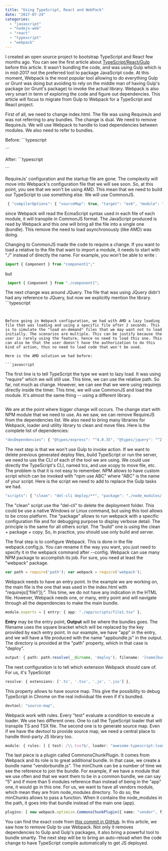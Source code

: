```yaml
---
title: "Using TypeScript, React and WebPack"
date: "2017-07-24"
categories: 
  - "javascript"
  - "nodejs-web"
  - "react"
  - "typescript"
  - "webpack"
---
```


I created an open source project to bootstrap TypeScript and React few months ago. You can see the first article about [TypeScript/React/Gulp](http://patrickdesjardins.com/blog/how-to-setup-typescript-and-react) before this article. It wasn't bundling the code, and was using Gulp which is in mid-2017 not the preferred tool to package JavaScript code. At this moment, Webpack is the most popular tool allowing to do everything Gulp or Grunt was doing but avoiding to rely on the middle man of having Gulp's package (or Grunt's package) to invoke the actual library. Webpack is also very smart in term of exploring the code and figure out dependencies. This article will focus to migrate from Gulp to Webpack for a TypeScript and React project.

First of all, we need to change index.html. The file was using RequireJs and was not referring to any bundles. The change is dual. We need to remove RequireJs. We will use Webpack to handle to load dependencies between modules. We also need to refer to bundles.

Before: ```typescript
<html> <head> <title>TS + React Boilerplate v1.01</title> </head>

<body> <div id="main"></div> </body> <script src="vendors/requirejs/require.js"></script> <script src="vendors/jquery/jquery.js"></script> <script> requirejs.config({ //Every script without folder specified before name will be looked in output folder baseUrl: 'output/', paths: { //Every script paths that start with "vendors/" will get loaded from the folder in string vendors: 'vendors', jquery: '../vendors/jquery/jquery', react: "../vendors/react/dist/react", "react-dom": "../vendors/react-dom/dist/react-dom" } }); //Startup file requirejs(['file1']); </script>

</html> 
``` 


After: ```typescript
<html> <head> <title>TS + React Boilerplate v1.01</title> </head> <body> <div id="main"></div> </body> <script src="vendorbundle.js"></script> <script src="appbundle.js"></script> </html> 
``` 


RequireJs' configuration and the startup file are gone. The complexity will move into Webpack's configuration file that we will see soon. So, at this point, you see that we won't be using AMD. This mean that we need to build our TypeScript to use something else. We will use CommonJS.

```javascript
 { "compilerOptions": { "sourceMap": true, "target": "es6", "module": "commonjs", "outDir": "./deploy/output", "jsx": "react", "noImplicitAny": true }, "exclude": [ "node_modules", "**/*.spec.ts" ] } 
``` 


since Webpack will read the EcmaScript syntax used in each file of each module, it will transpile in CommonJS format. The JavaScript produced is read by Webpack and this one will bring all the file into a single one (bundle). This remove the need to load asynchronously (like AMD) was doing.

Changing to CommonJS made the code to require a change. If you want to load a relative to the file that want to import a module, it needs to start with "./" instead of directly the name. For example, you won't be able to write : 
```javascript
import { Component } from "component1";"
``` 
 but

```javascript
 import { Component } from "./component1";
``` 


The next change was around JQuery. The file that was using JQuery didn't had any reference to JQuery, but now we explicitly mention the library. ```typescript
``` 


Before going in Webpack configuration, we had with AMD a lazy loading file that was loading and using a specific file after 2 seconds. This is to simulate the "load on-demand" files that we may want not to load initially. The scenarios are multiple. This can be justify because the user is rarely using the feature, hence no need to load this one. This can also be that the user doesn't have the authorization to do this kind of action, thus no need to load code that won't be used.

Here is the AMD solution we had before: 

```javascript
``` 
 The first line is to tell TypeScript the type we want to lazy load. It was using "require" which we will still use. This time, we can use the relative path. So far, not much as change. However, we can see that we were using requirejs directly inside the timer. This time, we will use CommonJS and load the module. It's almost the same thing -- using a different library.

```javascript
``` 


We are at the point where bigger change will occurs. The change start with NPM module that we need to use. As we saw, we can remove RequireJS from the dependencies list. We also need to bring many libraries for Webpack, loader and utility library to clean and move files. Here is the complete list of dependencies:

```typescript
"devDependencies": { "@types/express": "^4.0.35", "@types/jquery": "^2.0.46", "@types/react": "^15.0.26", "@types/react-dom": "^15.5.0", "@types/systemjs": "^0.20.2", "awesome-typescript-loader": "^3.1.3", "copyfiles": "^1.2.0", "del-cli": "^1.0.0", "express": "^4.15.3", "file-loader": "^0.11.2", "html-webpack-plugin": "^2.28.0", "source-map-loader": "^0.2.1", "typescript": "^2.3.4", "webpack": "^2.6.1", "tslint": "^5.4.2" }, "dependencies": { "jquery": "^3.2.1", "react": "^15.5.4", "react-dom": "^15.5.4" } 
``` 


The next step is that we won't use Gulp to invoke action. If we want to delete previous generated deploy files, build TypeScript or run the server, we need to use the CLI of each of the tool we are using. We could use directly the TypeScript's CLI, named tcs, and use xcopy to move file, etc. The problem is that it is not easy to remember. NPM allows to have custom script which can be invoked with "npm use ABC" where "ABC" is the name of your script. Here is the script we need to add to replace the Gulp tasks we had.

```typescript
"scripts": { "clean": "del-cli deploy/**", "package": "./node_modules/.bin/webpack --config webpack.config.js --display-error-details", "copy": "copyfiles -u 1 ./app/index.html ./deploy", "build": "del-cli deploy/**  SET NODE_ENV=development  webpack --config webpack.config.js --display-error-details  copyfiles -u 1 ./app/index.html ./deploy/", "server": "node bin/www.js", }, 
``` 


The "clean" script use the "del-cli" to delete the deployment folder. This could be use a native Windows or Linux command, but using this tool allows to be cross platform. The "package" allows to run webpack with a specific configuration file and for debugging purpose to display verbose detail. The principle is the same for all others script. The "build" one is using the clean + package + copy. So, in practice, you should use only build and server.

The final step is to configure Webpack. This is done in the file webpack.config.js. You can rename it the way you want, you just need to specify it in the webpack command after --config. Webpack can use many NPM package to accomplish its job. For sure, you need at least the "webpack" package.

```typescript
var path = require('path'); var webpack = require('webpack'); 
``` 


Webpack needs to have an entry point. In the example we are working on, the main file is the one that was used in the index.html with "requirejs(['file1']);". This time, we do not have any indication in the HTML file. However, Webpack needs one, or many, entry point and will navigate through all the dependencies to make the main bundle.

```typescript
module.exports = { entry: { app: "./app/scripts/file1.tsx" }, 
``` 


**Entry** may be the entry point, **Output** will be where the bundles goes. The filename uses the square bracket which will be replaced by the key provided by each entry point. In our example, we have "app" in the entry, and we will have a file produced with the name "appbundle.js" in the output. The directory is provided at the "path" property, which in that case is "deploy".

```typescript
output: { path: path.resolve(__dirname, 'deploy'), filename: '[name]bundle.js' }, 
``` 
 The next configuration is to tell which extension Webpack should care of. For us, it's TypeScript 
 ```typescript
resolve: { extensions: ['.ts', '.tsx', '.js', '.jsx'] }, 
``` 
 This property allows to have source map. This give the possibility to debug TypeScript in Chrome on the real individual file even if it's bundled. 
 ```typescript
devtool: "source-map", 
``` 
 Webpack work with rules. Every "test" evaluate a condition to execute a loader. We use two different ones. One to call the TypeScript loader that will transpile TS and TSX file. The second one is to generate source map. Even if we have the devtool to provide source map, we need a central place to handle third-party JS library too. 
 
```typescript
module: { rules: [ { test: /\\.tsx?$/, loader: "awesome-typescript-loader" }, { enforce: "pre", test: /\\.js$/, loader: "source-map-loader" }, ] }, 
``` 
 The last piece is a plugin called CommonsChunkPlugin. It comes from Webpack and its role is to great additional bundle. In that case, we create a bundle name "vendorbundle.js". The minChunk can be a number of time we see the reference to join the bundle. For example, if we have a module that we use often and that we want them to be in a common bundle, we can say "5" and if more than 5 modules reference than instead of being in the "app" one, it would go in this one. For us, we want to have all vendors module, which mean they are from node_modules directory. To do so, the minChunks allows to pass a function. When it contains the node_modules in the path, it goes into that bundle instead of the main one (app). 
 
```typescript
plugins: [ new webpack.optimize.CommonsChunkPlugin({ name: "vendor", filename: "vendorbundle.js", minChunks: function(module) { return module.context  module.context.indexOf('node_modules') !== -1; } }) ] }; 
``` 


You can find the exact code from [this commit in GitHub](https://github.com/MrDesjardins/TypeScriptReactBoilerplate/tree/8d4f43791e9a21cd89fbcce88e7267b72a9210f7). In this article, we saw how to remove Gulp to use Webpack. Not only it removes dependencies to Gulp and Gulp's packages, it also bring a powerful tool to bundle smartly. The next step will be to bring an auto-reload when the code change to have TypeScript compile automatically to get JS deployed.
